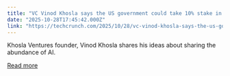 ```yaml
---
title: "VC Vinod Khosla says the US government could take 10% stake in all public companies to soften the blow of AGI"
date: "2025-10-28T17:45:42.000Z"
link: "https://techcrunch.com/2025/10/28/vc-vinod-khosla-says-the-us-government-could-take/"
---
```


Khosla Ventures founder, Vinod Khosla shares his ideas about sharing the abundance of AI.

[Read more](https://techcrunch.com/2025/10/28/vc-vinod-khosla-says-the-us-government-could-take/)
